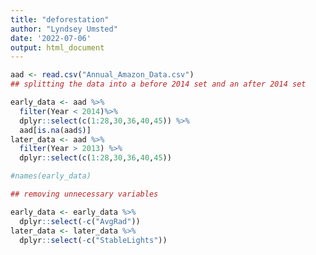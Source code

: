 ---
title: "deforestation"
author: "Lyndsey Umsted"
date: '2022-07-06'
output: html_document
---

```{r}
aad <- read.csv("Annual_Amazon_Data.csv")
## splitting the data into a before 2014 set and an after 2014 set

early_data <- aad %>%
  filter(Year < 2014)%>%
  dplyr::select(c(1:28,30,36,40,45)) %>%
  aad[is.na(aad$)]
later_data <- aad %>%
  filter(Year > 2013) %>%
  dplyr::select(c(1:28,30,36,40,45))

#names(early_data)

## removing unnecessary variables

early_data <- early_data %>%
  dplyr::select(-c("AvgRad")) 
later_data <- later_data %>%
  dplyr::select(-c("StableLights")) 
```

